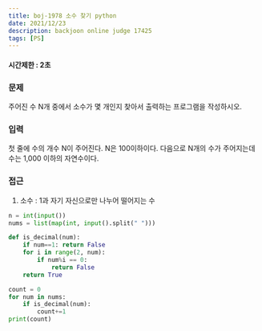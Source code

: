 ```yaml
---
title: boj-1978 소수 찾기 python
date: 2021/12/23
description: backjoon online judge 17425
tags: [PS]
---
```


#### 시간제한 : 2초

### 문제
주어진 수 N개 중에서 소수가 몇 개인지 찾아서 출력하는 프로그램을 작성하시오.

### 입력
첫 줄에 수의 개수 N이 주어진다. N은 100이하이다. 다음으로 N개의 수가 주어지는데 수는 1,000 이하의 자연수이다.

### 접근
1. 소수 : 1과 자기 자신으로만 나누어 떨어지는 수
```python
n = int(input())
nums = list(map(int, input().split(" ")))

def is_decimal(num):
    if num==1: return False
    for i in range(2, num):
        if num%i == 0:
            return False
    return True

count = 0
for num in nums:
    if is_decimal(num):
        count+=1
print(count)
```
